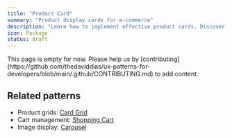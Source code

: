 ```yaml
---
title: "Product Card"
summary: "Product display cards for e-commerce"
description: "Learn how to implement effective product cards. Discover best practices for product images, pricing display, and quick actions."
icon: Package
status: draft
---
```


<Callout type="warning">
  This page is empty for now. Please help us by
  [contributing](https://github.com/thedaviddias/ux-patterns-for-developers/blob/main/.github/CONTRIBUTING.md)
  to add content.
</Callout>

## Related patterns

- Product grids: [Card Grid](/patterns/data-display/card-grid)
- Cart management: [Shopping Cart](/patterns/e-commerce/shopping-cart)
- Image display: [Carousel](/patterns/content-management/carousel)
